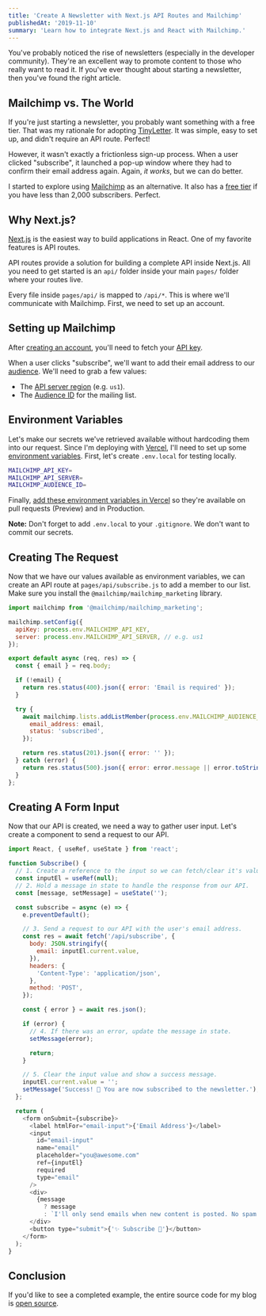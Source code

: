```yaml
---
title: 'Create A Newsletter with Next.js API Routes and Mailchimp'
publishedAt: '2019-11-10'
summary: 'Learn how to integrate Next.js and React with Mailchimp.'
---
```


You've probably noticed the rise of newsletters (especially in the developer community). They're an excellent way to promote content to those who really want to read it. If you've ever thought about starting a newsletter, then you've found the right article.

## Mailchimp vs. The World

If you're just starting a newsletter, you probably want something with a free tier.
That was my rationale for adopting [TinyLetter](https://tinyletter.com/). It was simple, easy to set up, and didn't require an API route. Perfect!

However, it wasn't exactly a frictionless sign-up process. When a user clicked "subscribe", it launched a pop-up window where they had to confirm their email address again.
Again, _it works_, but we can do better.

I started to explore using [Mailchimp](https://mailchimp.com/) as an alternative. It also has a [free tier](https://mailchimp.com/pricing/) if you have less than 2,000 subscribers. Perfect.

## Why Next.js?

[Next.js](https://nextjs.org/) is the easiest way to build applications in React. One of my favorite features is API routes.

API routes provide a solution for building a complete API inside Next.js.
All you need to get started is an `api/` folder inside your main `pages/` folder where your routes live.

Every file inside `pages/api/` is mapped to `/api/*`. This is where we'll communicate with Mailchimp.
First, we need to set up an account.

## Setting up Mailchimp

After [creating an account](https://mailchimp.com/help/create-an-account/), you'll need to fetch your [API key](https://mailchimp.com/help/about-api-keys/#find+or+generate+your+api+key).

When a user clicks "subscribe", we'll want to add their email address to our [audience](https://mailchimp.com/developer/marketing/guides/create-your-first-audience/#add-a-contact-to-an-audience).
We'll need to grab a few values:

- The [API server region](https://mailchimp.com/developer/marketing/guides/quick-start/#make-your-first-api-call) (e.g. `us1`).
- The [Audience ID](https://mailchimp.com/help/find-audience-id/) for the mailing list.

## Environment Variables

Let's make our secrets we've retrieved available without hardcoding them into our request. Since I'm deploying with [Vercel](https://vercel.com), I'll need to set up some [environment variables](https://nextjs.org/docs/basic-features/environment-variables).
First, let's create `.env.local` for testing locally.

```bash title=".env.local"
MAILCHIMP_API_KEY=
MAILCHIMP_API_SERVER=
MAILCHIMP_AUDIENCE_ID=
```

Finally, [add these environment variables in Vercel](https://vercel.com/docs/environment-variables) so they're available on pull requests (Preview) and in Production.

**Note:** Don't forget to add `.env.local` to your `.gitignore`. We don't want to commit our secrets.

## Creating The Request

Now that we have our values available as environment variables, we can create an API route at `pages/api/subscribe.js` to add a member to our list.
Make sure you install the `@mailchimp/mailchimp_marketing` library.

```js title="pages/api/subscribe.js"
import mailchimp from '@mailchimp/mailchimp_marketing';

mailchimp.setConfig({
  apiKey: process.env.MAILCHIMP_API_KEY,
  server: process.env.MAILCHIMP_API_SERVER, // e.g. us1
});

export default async (req, res) => {
  const { email } = req.body;

  if (!email) {
    return res.status(400).json({ error: 'Email is required' });
  }

  try {
    await mailchimp.lists.addListMember(process.env.MAILCHIMP_AUDIENCE_ID, {
      email_address: email,
      status: 'subscribed',
    });

    return res.status(201).json({ error: '' });
  } catch (error) {
    return res.status(500).json({ error: error.message || error.toString() });
  }
};
```

## Creating A Form Input

Now that our API is created, we need a way to gather user input. Let's create a component to send a request to our API.

```js title="components/Subscribe.js"
import React, { useRef, useState } from 'react';

function Subscribe() {
  // 1. Create a reference to the input so we can fetch/clear it's value.
  const inputEl = useRef(null);
  // 2. Hold a message in state to handle the response from our API.
  const [message, setMessage] = useState('');

  const subscribe = async (e) => {
    e.preventDefault();

    // 3. Send a request to our API with the user's email address.
    const res = await fetch('/api/subscribe', {
      body: JSON.stringify({
        email: inputEl.current.value,
      }),
      headers: {
        'Content-Type': 'application/json',
      },
      method: 'POST',
    });

    const { error } = await res.json();

    if (error) {
      // 4. If there was an error, update the message in state.
      setMessage(error);

      return;
    }

    // 5. Clear the input value and show a success message.
    inputEl.current.value = '';
    setMessage('Success! 🎉 You are now subscribed to the newsletter.');
  };

  return (
    <form onSubmit={subscribe}>
      <label htmlFor="email-input">{'Email Address'}</label>
      <input
        id="email-input"
        name="email"
        placeholder="you@awesome.com"
        ref={inputEl}
        required
        type="email"
      />
      <div>
        {message
          ? message
          : `I'll only send emails when new content is posted. No spam.`}
      </div>
      <button type="submit">{'✨ Subscribe 💌'}</button>
    </form>
  );
}
```

## Conclusion

If you'd like to see a completed example, the entire source code for my blog is [open source](https://github.com/leerob/leerob.io/blob/bfbd33a822fbcbbafd4027aa45884446f6f8ff3c/pages/api/subscribe.js).
